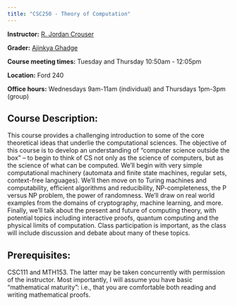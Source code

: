 ```yaml
---
title: "CSC250 - Theory of Computation"
---
```


**Instructor:** [R. Jordan Crouser](http://jcrouser.github.io/)

**Grader:** [Ajinkya Ghadge](https://www.linkedin.com/in/ajinkyaghadge/)

**Course meeting times:** Tuesday and Thursday 10:50am - 12:05pm

**Location:** Ford 240

**Office hours:** Wednesdays 9am-11am (individual) and Thursdays 1pm-3pm (group)

## Course Description:
This course provides a challenging introduction to some of the core theoretical ideas that underlie the computational sciences. The objective of this course is to develop an understanding of "computer science outside the box" -- to begin to think of CS not only as the science of computers, but as the science of what can be computed. We'll begin with very simple computational machinery (automata and finite state machines, regular sets, context-free languages). We'll then move on to Turing machines and computability, efficient algorithms and reducibility, NP-completeness, the P versus NP problem, the power of randomness. We'll draw on real world examples from the domains of cryptography, machine learning, and more. Finally, we'll talk about the present and future of computing theory, with potential topics including interactive proofs, quantum computing and the physical limits of computation. Class participation is important, as the class will include discussion and debate about many of these topics.

## Prerequisites:
CSC111 and MTH153. The latter may be taken concurrently with permission of the instructor. Most importantly, I will assume you have basic "mathematical maturity": i.e., that you are comfortable both reading and writing mathematical proofs.